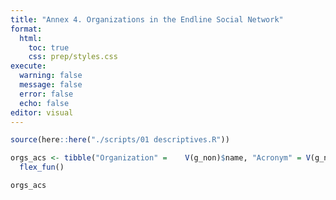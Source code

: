 ```yaml
---
title: "Annex 4. Organizations in the Endline Social Network"
format:
  html:
    toc: true
    css: prep/styles.css
execute: 
  warning: false
  message: false
  error: false
  echo: false
editor: visual
---
```


```r

source(here::here("./scripts/01 descriptives.R"))

```

```r

orgs_acs <- tibble("Organization" =    V(g_non)$name, "Acronym" = V(g_non)$acronym) |> 
  flex_fun()

orgs_acs

```
